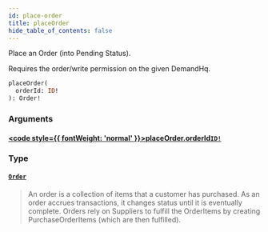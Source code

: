 ```yaml
---
id: place-order
title: placeOrder
hide_table_of_contents: false
---
```








Place an Order (into Pending Status).

Requires the order/write permission on the given DemandHq.

```graphql
placeOrder(
  orderId: ID!
): Order!
```


### Arguments

#### [<code style={{ fontWeight: 'normal' }}>placeOrder.<b>orderId</b></code>](#)<Bullet />[`ID!`](/demand/api/graphql-admin/reference/scalars/id) <Badge class="secondary" text="non-null"/> <Badge class="secondary" text="scalar"/>
> 
> 

### Type

#### [`Order`](/demand/api/graphql-admin/reference/objects/order) <Badge class="secondary" text="object"/>
> An order is a collection of items that a customer has purchased.
As an order accrues transactions, it changes status until it is eventually complete.
Orders rely on Suppliers to fulfill the OrderItems by creating PurchaseOrderItems (which are then fulfilled).
> 






